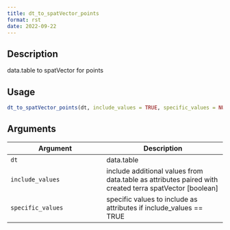 ```yaml
--- 
title: dt_to_spatVector_points 
format: rst 
date: 2022-09-22 
--- 
```


## Description

data.table to spatVector for points


## Usage

```r
dt_to_spatVector_points(dt, include_values = TRUE, specific_values = NULL)
```


## Arguments

Argument      |Description
------------- |----------------
`dt`     |     data.table
`include_values`     |     include additional values from data.table as attributes paired with created terra spatVector [boolean]
`specific_values`     |     specific values to include as attributes if include_values == TRUE


